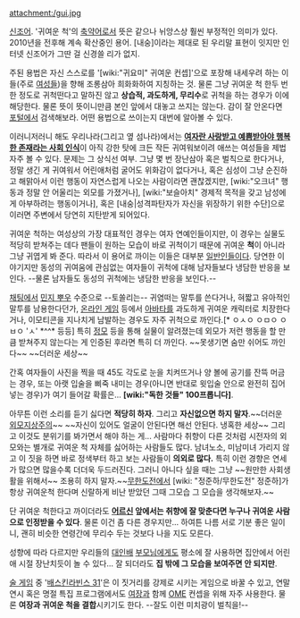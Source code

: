 attachment:/gui.jpg

[[신조어]]. '귀여운 척'의 [[축약어]]로서 뜻은 같으나 뉘앙스상 훨씬 부정적인 의미가 있다. 2010년을 전후해 계속 확산중인 용어.
[내숭]이라는 제대로 된 우리말 표현이 잇지만 인터넷 신조어가 그딴 걸 신경쓸 리가 없지.

주된 용법은 자신 스스로를 '[wiki:"귀요미" 귀여운 컨셉]'으로 포장해 내세우려 하는 이들(주로 [[여성]]들)을 향해 조롱삼아 희화화하여 지칭하는 것. 물론 그냥 귀여운 척 한두 번 한 정도로 귀척떤다고 말하진 않고 '''상습적, 과도하게, 무리수'''로 귀척을 하는 경우가 이에 해당한다. 물론 뜻이 뜻이니만큼 본인 앞에서 대놓고 쓰지는 않는다. 감이 잘 안온다면 [[포털]]에서 검색해보라. 어떤 용법으로 쓰이는지 대번에 알아볼 수 있다.

이러니저러니 해도 우리나라(그리고 옆 섬나라)에서는 '''[[성차별|여자란 사랑받고 예쁨받아야 행복한 존재라는 사회 인식]]'''이 아직 강한 탓에 크든 작든 귀여워보이려 애쓰는 여성들을 제법 자주 볼 수 있다. 문제는 그 상식선 여부. 그냥 몇 번 장난삼아 혹은 벌칙으로 한다거나, 정말 생긴 게 귀여워서 어린애처럼 굴어도 위화감이 없다거나, 혹은 심성이 그냥 순진하고 해맑아서 이런 행동이 자연스럽게 나오는 사람이라면 괜찮겠지만, [wiki:"오크녀" 행동과 정말 안 어울리는 외모를 가졌거나], [wiki:"보슬아치" 경제적 목적을 갖고 남성에게 아부하려는 행동이거나], 혹은 [내숭|성격파탄자가 자신을 위장하기 위한 수단]으로 이러면 주변에서 당연히 지탄받게 되어있다.

귀여운 척하는 여성상의 가장 대표적인 경우는 여자 연예인들이지만, 이 경우는 실물도 적당히 받쳐주는 데다 팬들이 원하는 모습이 바로 귀척이기 때문에 귀여운 '''척'''이 아니라 그냥 귀엽게 봐 준다. 따라서 이 용어로 까이는 이들은 대부분 [[일반인]]들이다. 당연한 이야기지만 동성의 귀여움에 관심없는 여자들이 귀척에 대해 남자들보다 냉담한 반응을 보인다. --물론 남자들도 동성의 귀척에는 냉담한 반응을 보인다.--

[[채팅]]에서 [[민지 뿌우]] 수준으로 --토쏠리는-- 귀염떠는 말투를 쓴다거나, 혀짧고 유아적인 말투를 남용한다던가, [[온라인 게임]] 등에서 [[아바타]]를 과도하게 귀여운 캐릭터로 치장한다거나, 이모티콘을 지나치게 남발하는 경우도 자주 귀척으로 까인다.[* ㅇㅅㅇ ㅇㅁㅇ ㅇㅂㅇ 'ㅅ' *^^* 등등] 특히 [[정모]] 등을 통해 실물이 알려졌는데 외모가 저런 행동을 할 만큼 받쳐주지 않는다는 게 인증된 후라면 특히 더 까인다. ~~못생기면 숨만 쉬어도 까인다~~ ~~더러운 세상~~

간혹 여자들이 사진을 찍을 때 45도 각도로 눈을 치켜뜨거나 양 볼에 공기를 잔뜩 머금는 경우, 또는 아랫 입술을 삐죽 내미는 경우(아니면 반대로 윗입술 안으로 완전히 집어넣는 경우)가 여기 들어갈 확률은… '''[wiki:"독한 것들" 100프롭니다]'''.

아무튼 이런 소리를 듣기 싫다면 '''적당히 하자'''. 그리고 '''자신없으면 하지 말자'''.~~더러운 [[외모지상주의]]~~ ~~자신이 있어도 얼굴이 안된다면 해선 안된다. 냉혹한 세상~~ 그리고 이것도 분위기를 봐가면서 해야 하는 게... 사람마다 취향이 다른 것처럼 시전자의 외모와는 별개로 귀여운 척 자체를 싫어하는 사람들도 많다. 남녀노소, 미남미녀 가리지 않고 이 짓을 하면 바로 정색부터 하고 보는 사람들이 '''의외로 많다.''' 특히 이런 경향은 연세가 많으면 많을수록 더더욱 두드러진다. 그러니 아니다 싶을 때는 그냥 ~~원만한 사회생활을 위해서~~ 조용히 하지 말자.~~[[무한도전]]에서 [wiki: "정준하/무한도전" 정준하]가 항상 귀여운척 한다며 신랄하게 비난 받았던 그때 그모습 그 모습을 생각해보자.~~

단 귀여운 척한다고 까이더라도 '''[[어르신]] 앞에서는 취향에 잘 맞춘다면 누구나 귀여운 사람으로 인정받을 수 있다'''. 물론 이건 좀 다른 경우지만... 하여튼 나름 서로 기분 좋은 일이니, 괜히 비슷한 연령간에 무리수 두는 것보다 나을 지도 모른다.

성향에 따라 다르지만 우리들의 [[대인배]] [[부모님]]에게도 평소에 잘 사용하면 집안에서 어린애 시절 장난치듯이 놀 수 있다... 잘 되더라도 '''집 밖에 그 모습을 보여주면 안 되지만'''.

[[술 게임]] 중 '[[배스킨라빈스 31]]'은 이 짓거리를 강제로 시키는 게임으로 바꿀 수 있고, 연말연시 혹은 명절 특집 프로그램에서도 [[여장]]과 함께 [[OME]] 컨셉을 위해 자주 사용한다. 물론 '''여장과 귀여운 척을 결합'''시키기도 한다. --잘도 이런 미치광이 벌칙을!--
